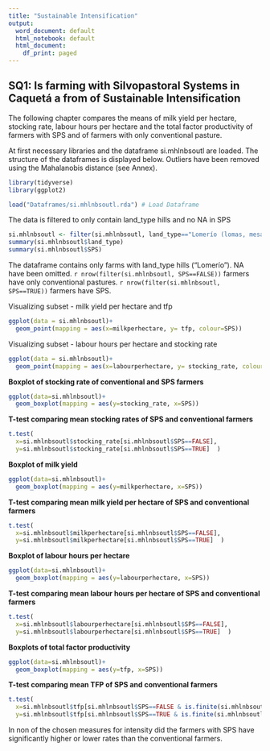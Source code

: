 ```yaml
---
title: "Sustainable Intensification"
output:
  word_document: default
  html_notebook: default
  html_document:
    df_print: paged
---
```

## SQ1: Is farming with Silvopastoral Systems in Caquetá a from of Sustainable Intensification
The following chapter compares the means of milk yield per hectare, stocking rate, labour hours per hectare and the total factor productivity of farmers with SPS and of farmers with only conventional pasture. 

At first necessary libraries and the dataframe si.mhlnbsoutl are loaded. The structure of the dataframes is displayed below. Outliers have been removed using the Mahalanobis distance (see Annex).

```r
library(tidyverse)
library(ggplot2)
```


```r
load("Dataframes/si.mhlnbsoutl.rda") # Load Dataframe
```
The data is filtered to only contain land_type hills and no NA in SPS
```r
si.mhlnbsoutl <- filter(si.mhlnbsoutl, land_type=="Lomerío (lomas, mesas y vallecitos" & SPS!="NA" )
summary(si.mhlnbsoutl$land_type)
summary(si.mhlnbsoutl$SPS)
```
The dataframe contains only farms with land_type hills ("Lomerío"). NA have been omitted.
`r nrow(filter(si.mhlnbsoutl, SPS==FALSE))` farmers have only conventional pastures. `r nrow(filter(si.mhlnbsoutl, SPS==TRUE))` farmers have SPS. 

Visualizing subset -  milk yield per hectare and tfp
```r
ggplot(data = si.mhlnbsoutl)+
  geom_point(mapping = aes(x=milkperhectare, y= tfp, colour=SPS))
```  

Visualizing subset -  labour hours per hectare and stocking rate

```r
ggplot(data = si.mhlnbsoutl)+
  geom_point(mapping = aes(x=labourperhectare, y= stocking_rate, colour=SPS))

```

**Boxplot of  stocking rate of conventional and SPS farmers**

```r
ggplot(data=si.mhlnbsoutl)+
  geom_boxplot(mapping = aes(y=stocking_rate, x=SPS))
```

**T-test comparing mean stocking rates of SPS and conventional farmers**

```r
t.test(
  x=si.mhlnbsoutl$stocking_rate[si.mhlnbsoutl$SPS==FALSE],
  y=si.mhlnbsoutl$stocking_rate[si.mhlnbsoutl$SPS==TRUE]  )
```

**Boxplot of  milk yield**

```r
ggplot(data=si.mhlnbsoutl)+
  geom_boxplot(mapping = aes(y=milkperhectare, x=SPS))
```

**T-test comparing mean milk yield per hectare of SPS and conventional farmers**

```r
t.test(
  x=si.mhlnbsoutl$milkperhectare[si.mhlnbsoutl$SPS==FALSE],
  y=si.mhlnbsoutl$milkperhectare[si.mhlnbsoutl$SPS==TRUE]  )
```

**Boxplot of labour hours per hectare**

```r
ggplot(data=si.mhlnbsoutl)+
  geom_boxplot(mapping = aes(y=labourperhectare, x=SPS))
```

**T-test comparing mean labour hours per hectare of SPS and conventional farmers**

```r
t.test(
  x=si.mhlnbsoutl$labourperhectare[si.mhlnbsoutl$SPS==FALSE],
  y=si.mhlnbsoutl$labourperhectare[si.mhlnbsoutl$SPS==TRUE]  )
```

**Boxplots of total factor productivity**

```r
ggplot(data=si.mhlnbsoutl)+
  geom_boxplot(mapping = aes(y=tfp, x=SPS))
```


**T-test comparing mean TFP of SPS and conventional farmers**
```r
t.test(
  x=si.mhlnbsoutl$tfp[si.mhlnbsoutl$SPS==FALSE & is.finite(si.mhlnbsoutl$tfp)],
  y=si.mhlnbsoutl$tfp[si.mhlnbsoutl$SPS==TRUE & is.finite(si.mhlnbsoutl$tfp) ] )
```

In non of the chosen measures for intensity did the farmers with SPS have significantly higher or lower rates than the conventional farmers. 

